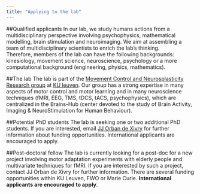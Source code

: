 ```yaml
---
title: "Applying to the lab"
---
```


##Qualified applicants
In our lab, we study humans actions from a multidisciplinary perspective involving psychophysics, mathematical modelling, brain stimulation and neuroimaging. We aim at assembling a team of multidisciplinary scientists to enrich the lab's thinking.
<br>
Therefore, members of the lab can have the following backgrounds: kinesiology, movement science, neuroscience, psychology or a more computational background (engineering, physics, mathematics).
<br>

##The lab
The lab is part of the [Movement Control and Neurosplasticity Research group](https://gbiomed.kuleuven.be/english/research/50000737/groups/50487173) at [KU leuven](www.kuleuven.be). Our group has a strong expertise in many aspects of motor control and motor learning and in many neuroscience techniques (fMRI, EEG, TMS, tDCS, tACS, psychophysics), which are centralized in the Brains-Hub (center devoted to the study of Brain Activity, Imaging & NeuroStimulation for Human Behaviour).
<br>

##Potential PhD students
The lab is seeking one or two additional PhD students. If you are interested, email [JJ Orban de Xivry](mailto:jj.orban@kuleuven.be) for further information about funding opportunities. International applicants are encouraged to apply.
<br>

##Post-doctoral fellow
The lab is currently looking for a post-doc for a new project involving motor adaptation experiments with elderly people and multivariate techniques for fMRI. If you are interested by such a project, contact JJ Orban de Xivry for further information. There are several funding opportunities within KU Leuven, FWO or Marie Curie. __International applicants are encouraged to apply__.